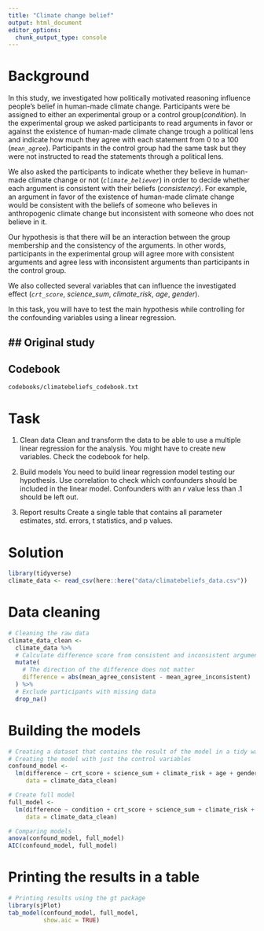 ```yaml
---
title: "Climate change belief"
output: html_document
editor_options: 
  chunk_output_type: console
---
```


# Background
In this study, we investigated how politically motivated reasoning influence people's belief in human-made climate change. Participants were be assigned to either an experimental group or a control group(_condition_). In the experimental group we asked participants to read arguments in favor or against the existence of human-made climate change trough a political lens and indicate how much they agree with each statement from 0 to a 100 (_`mean_agree`_). Participants in the control group had the same task but they were not instructed to read the statements through a political lens.

We also asked the participants to indicate whether they believe in human-made climate change or not (_`climate_believer`_) in order to decide whether each argument is consistent with their beliefs (_consistency_). For example, an argument in favor of the existence of human-made climate change would be consistent with the beliefs of someone who believes in anthropogenic climate change but inconsistent with someone who does not believe in it. 

Our hypothesis is that there will be an interaction between the group membership and the consistency of the arguments. In other words, participants in the experimental group will agree more with consistent arguments and agree less with inconsistent arguments than participants in the control group.

We also collected several variables that can influence the investigated effect (_`crt_score`_, _science_sum_, _climate_risk_, _age_, _gender_).

In this task, you will have to test the main hypothesis while controlling for the confounding variables using a linear regression.

## Original study
-

## Codebook
`codebooks/climatebeliefs_codebook.txt`

# Task
1) Clean data
Clean and transform the data to be able to use a multiple linear regression for the analysis. You might have to create new variables. Check the codebook for help.

2) Build models
You need to build linear regression model testing our hypothesis. Use correlation to check which confounders should be included in the linear model. Confounders with an _r_ value less than .1 should be left out.

3) Report results
Create a single table that contains all parameter estimates, std. errors, t statistics, and p values.

# Solution
```r
library(tidyverse)
climate_data <- read_csv(here::here("data/climatebeliefs_data.csv"))
```

# Data cleaning
```r
# Cleaning the raw data
climate_data_clean <- 
  climate_data %>% 
  # Calculate difference score from consistent and inconsistent arguments
  mutate(
    # The direction of the difference does not matter
    difference = abs(mean_agree_consistent - mean_agree_inconsistent)
  ) %>% 
  # Exclude participants with missing data
  drop_na()
```

# Building the models
```r
# Creating a dataset that contains the result of the model in a tidy way
# Creating the model with just the control variables
confound_model <- 
  lm(difference ~ crt_score + science_sum + climate_risk + age + gender,
     data = climate_data_clean)

# Create full model
full_model <- 
  lm(difference ~ condition + crt_score + science_sum + climate_risk + age + gender, 
     data = climate_data_clean)

# Comparing models
anova(confound_model, full_model)
AIC(confound_model, full_model)
```

# Printing the results in a table
```r
# Printing results using the gt package
library(sjPlot)
tab_model(confound_model, full_model,
          show.aic = TRUE)

```

